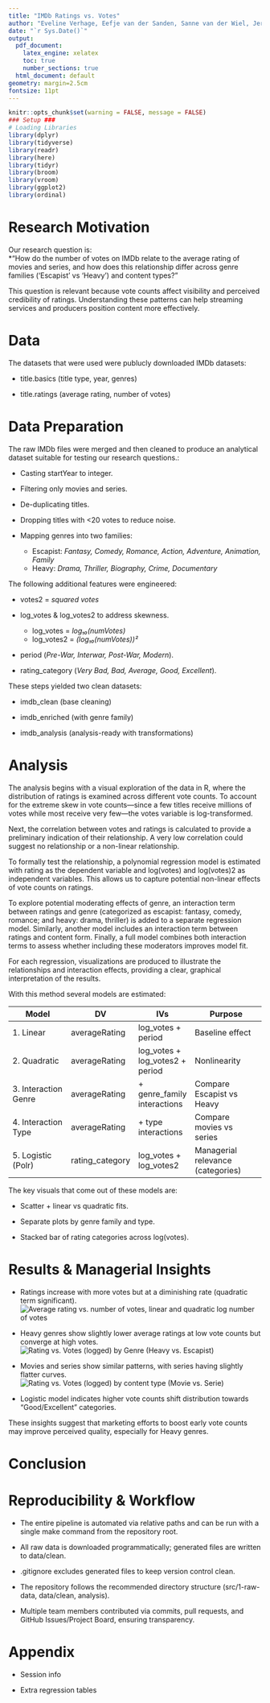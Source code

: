 ```yaml
---
title: "IMDb Ratings vs. Votes"
author: "Eveline Verhage, Eefje van der Sanden, Sanne van der Wiel, Jeroen Swolfs, Edwin van Zon"
date: "`r Sys.Date()`"
output:
  pdf_document:
    latex_engine: xelatex
    toc: true
    number_sections: true
  html_document: default
geometry: margin=2.5cm
fontsize: 11pt
---
```


```r
knitr::opts_chunk$set(warning = FALSE, message = FALSE)
### Setup ###
# Loading Libraries
library(dplyr)
library(tidyverse)
library(readr)
library(here)
library(tidyr)
library(broom)
library(vroom)
library(ggplot2)
library(ordinal)
```

# Research Motivation
Our research question is:  
*“How do the number of votes on IMDb relate to the average rating of movies and series, and how does this relationship differ across genre families (‘Escapist’ vs ‘Heavy’) and content types?” 


This question is relevant because vote counts affect visibility and perceived credibility of ratings. Understanding these patterns can help streaming services and producers position content more effectively.

# Data
The datasets that were used were publucly downloaded IMDb datasets:

- title.basics (title type, year, genres)

- title.ratings (average rating, number of votes)

# Data Preparation
The raw IMDb files were merged and then cleaned to produce an analytical dataset suitable for testing our research questions.:

- Casting startYear to integer.

- Filtering only movies and series.

- De-duplicating titles.

- Dropping titles with <20 votes to reduce noise.

- Mapping genres into two families: 
    - Escapist: *Fantasy, Comedy, Romance, Action, Adventure, Animation, Family* 
    - Heavy: *Drama, Thriller, Biography, Crime, Documentary*

The following additional features were engineered:

- votes2 = *squared votes*

- log_votes & log_votes2 to address skewness.
  - log_votes = *log₁₀(numVotes)*
  - log_votes2 = *(log₁₀(numVotes))²*

- period (*Pre-War, Interwar, Post-War, Modern*).

- rating_category (*Very Bad, Bad, Average, Good, Excellent*).

These steps yielded two clean datasets:

- imdb_clean (base cleaning)

- imdb_enriched (with genre family)

- imdb_analysis (analysis-ready with transformations)

# Analysis

The analysis begins with a visual exploration of the data in R, where the distribution of ratings is examined across different vote counts. To account for the extreme skew in vote counts—since a few titles receive millions of votes while most receive very few—the votes variable is log-transformed.

Next, the correlation between votes and ratings is calculated to provide a preliminary indication of their relationship. A very low correlation could suggest no relationship or a non-linear relationship.

To formally test the relationship, a polynomial regression model is estimated with rating as the dependent variable and log(votes) and log(votes)2 as independent variables. This allows us to capture potential non-linear effects of vote counts on ratings.

To explore potential moderating effects of genre, an interaction term between ratings and genre (categorized as escapist: fantasy, comedy, romance; and heavy: drama, thriller) is added to a separate regression model. Similarly, another model includes an interaction term between ratings and content form. Finally, a full model combines both interaction terms to assess whether including these moderators improves model fit.

For each regression, visualizations are produced to illustrate the relationships and interaction effects, providing a clear, graphical interpretation of the results.


With this method several models are estimated:

| Model | DV | IVs | Purpose |
|-------|----|-----|---------|
| 1. Linear | averageRating | log_votes + period | Baseline effect |
| 2. Quadratic | averageRating | log_votes + log_votes2 + period | Nonlinearity |
| 3. Interaction Genre | averageRating | + genre_family interactions | Compare Escapist vs Heavy |
| 4. Interaction Type | averageRating | + type interactions | Compare movies vs series |
| 5. Logistic (Polr) | rating_category | log_votes + log_votes2 | Managerial relevance (categories) |

The key visuals that come out of these models are:

- Scatter + linear vs quadratic fits.

- Separate plots by genre family and type.

- Stacked bar of rating categories across log(votes).

# Results & Managerial Insights
- Ratings increase with more votes but at a diminishing rate (quadratic term significant).
![Average rating vs. number of votes, linear and quadratic log number of votes](../../gen/output/model1_2.png)

- Heavy genres show slightly lower average ratings at low vote counts but converge at high votes.
![Rating vs. Votes (logged) by Genre (Heavy vs. Escapist)](../../gen/output/model3.png)

- Movies and series show similar patterns, with series having slightly flatter curves.
![Rating vs. Votes (logged) by content type (Movie vs. Serie)](../../gen/output/model4.png)

- Logistic model indicates higher vote counts shift distribution towards “Good/Excellent” categories.

These insights suggest that marketing efforts to boost early vote counts may improve perceived quality, especially for Heavy genres.

# Conclusion

# Reproducibility & Workflow
- The entire pipeline is automated via relative paths and can be run with a single make command from the repository root.

- All raw data is downloaded programmatically; generated files are written to data/clean.

- .gitignore excludes generated files to keep version control clean.

- The repository follows the recommended directory structure (src/1-raw-data, data/clean, analysis).

- Multiple team members contributed via commits, pull requests, and GitHub Issues/Project Board, ensuring transparency.

# Appendix
- Session info

- Extra regression tables